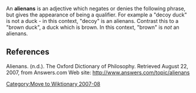 [[Category:Move to Wiktionary 2007-08]]

<!-- Please see the talk page for some links with which an editor might flesh out this article to be more than just a dictionary definition -->

An '''alienans''' is an adjective which negates or denies the following phrase, but gives the appearance of being a qualifier. For example a "decoy duck" is not a duck - in this context, "decoy" is an alienans. Contrast this to a "brown duck", a duck which is brown. In this context, "brown" is ''not'' an alienans.

==References==
Alienans. (n.d.). The Oxford Dictionary of Philosophy. Retrieved August 22, 2007, from Answers.com Web site: http://www.answers.com/topic/alienans

{{philo-stub}}
